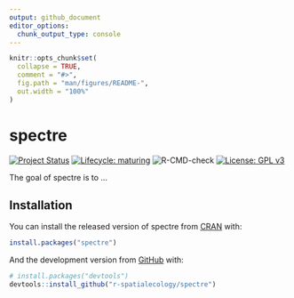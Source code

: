 ```yaml
---
output: github_document
editor_options: 
  chunk_output_type: console
---
```


<!-- README.md is generated from README.Rmd. Please edit that file -->

```r
knitr::opts_chunk$set(
  collapse = TRUE,
  comment = "#>",
  fig.path = "man/figures/README-",
  out.width = "100%"
)
```

# spectre

<!-- badges: start -->

[![Project Status](https://www.repostatus.org/badges/latest/active.svg)](https://www.repostatus.org/#active)
[![Lifecycle: maturing](https://img.shields.io/badge/lifecycle-maturing-blue.svg)](https://www.tidyverse.org/lifecycle/#maturing)
![R-CMD-check](https://github.com/r-spatialecology/spectre/workflows/R-CMD-check/badge.svg)
[![License: GPL v3](https://img.shields.io/badge/License-GPLv3-blue.svg)](https://www.gnu.org/licenses/gpl-3.0) 

<!-- badges: end -->

The goal of spectre is to ...

## Installation

You can install the released version of spectre from [CRAN](https://CRAN.R-project.org) with:

``` r
install.packages("spectre")
```

And the development version from [GitHub](https://github.com/) with:

``` r
# install.packages("devtools")
devtools::install_github("r-spatialecology/spectre")
```
